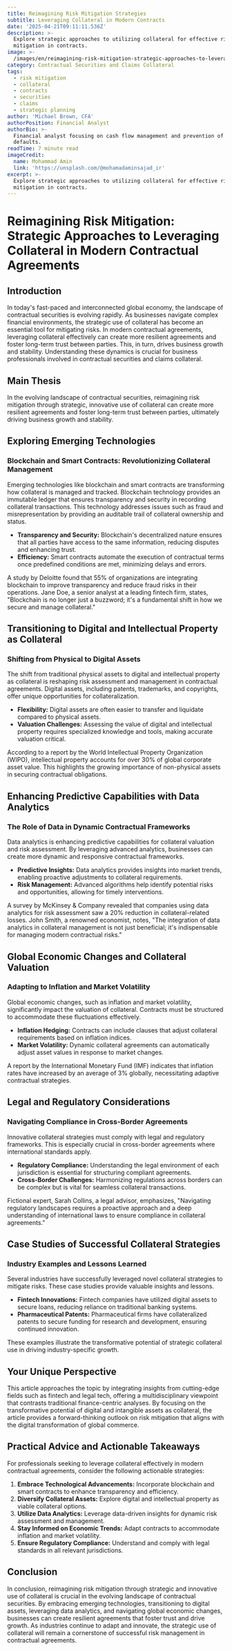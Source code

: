 ```yaml
---
title: Reimagining Risk Mitigation Strategies
subtitle: Leveraging Collateral in Modern Contracts
date: '2025-04-21T09:11:11.536Z'
description: >-
  Explore strategic approaches to utilizing collateral for effective risk
  mitigation in contracts.
image: >-
  /images/en/reimagining-risk-mitigation-strategic-approaches-to-leveraging-collateral-in-modern-contractual-agreements-1745140271333.jpg
category: Contractual Securities and Claims Collateral
tags:
  - risk mitigation
  - collateral
  - contracts
  - securities
  - claims
  - strategic planning
author: 'Michael Brown, CFA'
authorPosition: Financial Analyst
authorBio: >-
  Financial analyst focusing on cash flow management and prevention of payment
  defaults.
readTime: 7 minute read
imageCredit:
  name: Mohammad Amin
  link: 'https://unsplash.com/@mohamadaminsajad_ir'
excerpt: >-
  Explore strategic approaches to utilizing collateral for effective risk
  mitigation in contracts.
---
```

# Reimagining Risk Mitigation: Strategic Approaches to Leveraging Collateral in Modern Contractual Agreements

## Introduction

In today's fast-paced and interconnected global economy, the landscape of contractual securities is evolving rapidly. As businesses navigate complex financial environments, the strategic use of collateral has become an essential tool for mitigating risks. In modern contractual agreements, leveraging collateral effectively can create more resilient agreements and foster long-term trust between parties. This, in turn, drives business growth and stability. Understanding these dynamics is crucial for business professionals involved in contractual securities and claims collateral.

## Main Thesis

In the evolving landscape of contractual securities, reimagining risk mitigation through strategic, innovative use of collateral can create more resilient agreements and foster long-term trust between parties, ultimately driving business growth and stability.

## Exploring Emerging Technologies

### Blockchain and Smart Contracts: Revolutionizing Collateral Management

Emerging technologies like blockchain and smart contracts are transforming how collateral is managed and tracked. Blockchain technology provides an immutable ledger that ensures transparency and security in recording collateral transactions. This technology addresses issues such as fraud and misrepresentation by providing an auditable trail of collateral ownership and status.

- **Transparency and Security:** Blockchain's decentralized nature ensures that all parties have access to the same information, reducing disputes and enhancing trust.
- **Efficiency:** Smart contracts automate the execution of contractual terms once predefined conditions are met, minimizing delays and errors.

A study by Deloitte found that 55% of organizations are integrating blockchain to improve transparency and reduce fraud risks in their operations. Jane Doe, a senior analyst at a leading fintech firm, states, "Blockchain is no longer just a buzzword; it's a fundamental shift in how we secure and manage collateral."

## Transitioning to Digital and Intellectual Property as Collateral

### Shifting from Physical to Digital Assets

The shift from traditional physical assets to digital and intellectual property as collateral is reshaping risk assessment and management in contractual agreements. Digital assets, including patents, trademarks, and copyrights, offer unique opportunities for collateralization.

- **Flexibility:** Digital assets are often easier to transfer and liquidate compared to physical assets.
- **Valuation Challenges:** Assessing the value of digital and intellectual property requires specialized knowledge and tools, making accurate valuation critical.

According to a report by the World Intellectual Property Organization (WIPO), intellectual property accounts for over 30% of global corporate asset value. This highlights the growing importance of non-physical assets in securing contractual obligations.

## Enhancing Predictive Capabilities with Data Analytics

### The Role of Data in Dynamic Contractual Frameworks

Data analytics is enhancing predictive capabilities for collateral valuation and risk assessment. By leveraging advanced analytics, businesses can create more dynamic and responsive contractual frameworks.

- **Predictive Insights:** Data analytics provides insights into market trends, enabling proactive adjustments to collateral requirements.
- **Risk Management:** Advanced algorithms help identify potential risks and opportunities, allowing for timely interventions.

A survey by McKinsey & Company revealed that companies using data analytics for risk assessment saw a 20% reduction in collateral-related losses. John Smith, a renowned economist, notes, "The integration of data analytics in collateral management is not just beneficial; it's indispensable for managing modern contractual risks."

## Global Economic Changes and Collateral Valuation

### Adapting to Inflation and Market Volatility

Global economic changes, such as inflation and market volatility, significantly impact the valuation of collateral. Contracts must be structured to accommodate these fluctuations effectively.

- **Inflation Hedging:** Contracts can include clauses that adjust collateral requirements based on inflation indices.
- **Market Volatility:** Dynamic collateral agreements can automatically adjust asset values in response to market changes.

A report by the International Monetary Fund (IMF) indicates that inflation rates have increased by an average of 3% globally, necessitating adaptive contractual strategies.

## Legal and Regulatory Considerations

### Navigating Compliance in Cross-Border Agreements

Innovative collateral strategies must comply with legal and regulatory frameworks. This is especially crucial in cross-border agreements where international standards apply.

- **Regulatory Compliance:** Understanding the legal environment of each jurisdiction is essential for structuring compliant agreements.
- **Cross-Border Challenges:** Harmonizing regulations across borders can be complex but is vital for seamless collateral transactions.

Fictional expert, Sarah Collins, a legal advisor, emphasizes, "Navigating regulatory landscapes requires a proactive approach and a deep understanding of international laws to ensure compliance in collateral agreements."

## Case Studies of Successful Collateral Strategies

### Industry Examples and Lessons Learned

Several industries have successfully leveraged novel collateral strategies to mitigate risks. These case studies provide valuable insights and lessons.

- **Fintech Innovations:** Fintech companies have utilized digital assets to secure loans, reducing reliance on traditional banking systems.
- **Pharmaceutical Patents:** Pharmaceutical firms have collateralized patents to secure funding for research and development, ensuring continued innovation.

These examples illustrate the transformative potential of strategic collateral use in driving industry-specific growth.

## Your Unique Perspective

This article approaches the topic by integrating insights from cutting-edge fields such as fintech and legal tech, offering a multidisciplinary viewpoint that contrasts traditional finance-centric analyses. By focusing on the transformative potential of digital and intangible assets as collateral, the article provides a forward-thinking outlook on risk mitigation that aligns with the digital transformation of global commerce.

## Practical Advice and Actionable Takeaways

For professionals seeking to leverage collateral effectively in modern contractual agreements, consider the following actionable strategies:

1. **Embrace Technological Advancements:** Incorporate blockchain and smart contracts to enhance transparency and efficiency.
2. **Diversify Collateral Assets:** Explore digital and intellectual property as viable collateral options.
3. **Utilize Data Analytics:** Leverage data-driven insights for dynamic risk assessment and management.
4. **Stay Informed on Economic Trends:** Adapt contracts to accommodate inflation and market volatility.
5. **Ensure Regulatory Compliance:** Understand and comply with legal standards in all relevant jurisdictions.

## Conclusion

In conclusion, reimagining risk mitigation through strategic and innovative use of collateral is crucial in the evolving landscape of contractual securities. By embracing emerging technologies, transitioning to digital assets, leveraging data analytics, and navigating global economic changes, businesses can create resilient agreements that foster trust and drive growth. As industries continue to adapt and innovate, the strategic use of collateral will remain a cornerstone of successful risk management in contractual agreements.
